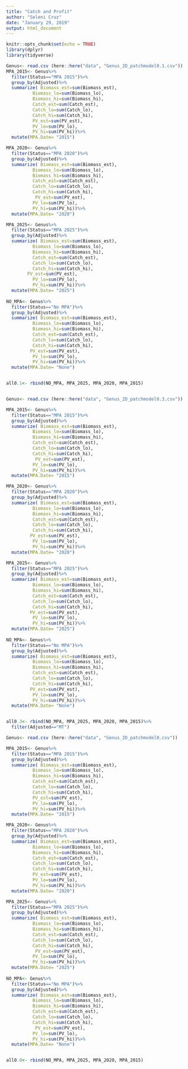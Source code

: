 ```yaml
---
title: "Catch and Profit"
author: "Seleni Cruz"
date: "January 29, 2019"
output: html_document
---
```


```r
knitr::opts_chunk$set(echo = TRUE)
library(dplyr)
library(tidyverse)
```

```r
Genus<- read.csv (here::here("data", "Genus_2D_patchmodel0.1.csv"))
MPA_2015<- Genus%>%
  filter(Status=="MPA 2015")%>%
  group_by(Adjusted)%>%
  summarize( Biomass_est=sum(Biomass_est), 
          Biomass_lo=sum(Biomass_lo), 
          Biomass_hi=sum(Biomass_hi), 
          Catch_est=sum(Catch_est),
          Catch_lo=sum(Catch_lo), 
          Catch_hi=sum(Catch_hi), 
          PV_est=sum(PV_est),
          PV_lo=sum(PV_lo), 
          PV_hi=sum(PV_hi))%>%
  mutate(MPA.Date= "2015")

MPA_2020<- Genus%>%
  filter(Status=="MPA 2020")%>%
  group_by(Adjusted)%>%
  summarize( Biomass_est=sum(Biomass_est), 
          Biomass_lo=sum(Biomass_lo), 
          Biomass_hi=sum(Biomass_hi), 
          Catch_est=sum(Catch_est),
          Catch_lo=sum(Catch_lo), 
          Catch_hi=sum(Catch_hi), 
           PV_est=sum(PV_est),
          PV_lo=sum(PV_lo), 
          PV_hi=sum(PV_hi))%>%
  mutate(MPA.Date= "2020")

MPA_2025<- Genus%>%
  filter(Status=="MPA 2025")%>%
  group_by(Adjusted)%>%
  summarize( Biomass_est=sum(Biomass_est), 
          Biomass_lo=sum(Biomass_lo), 
          Biomass_hi=sum(Biomass_hi), 
          Catch_est=sum(Catch_est),
          Catch_lo=sum(Catch_lo), 
          Catch_hi=sum(Catch_hi), 
        PV_est=sum(PV_est),
          PV_lo=sum(PV_lo), 
          PV_hi=sum(PV_hi))%>%
  mutate(MPA.Date= "2025")
  
NO_MPA<- Genus%>%
  filter(Status=="No MPA")%>%
  group_by(Adjusted)%>%
  summarize( Biomass_est=sum(Biomass_est), 
          Biomass_lo=sum(Biomass_lo), 
          Biomass_hi=sum(Biomass_hi), 
          Catch_est=sum(Catch_est),
          Catch_lo=sum(Catch_lo), 
          Catch_hi=sum(Catch_hi), 
         PV_est=sum(PV_est),
          PV_lo=sum(PV_lo), 
          PV_hi=sum(PV_hi))%>%
  mutate(MPA.Date= "None")


all0.1<- rbind(NO_MPA, MPA_2025, MPA_2020, MPA_2015)



```

```r
Genus<- read.csv (here::here("data", "Genus_2D_patchmodel0.3.csv"))

MPA_2015<- Genus%>%
  filter(Status=="MPA 2015")%>%
  group_by(Adjusted)%>%
  summarize( Biomass_est=sum(Biomass_est), 
          Biomass_lo=sum(Biomass_lo), 
          Biomass_hi=sum(Biomass_hi), 
          Catch_est=sum(Catch_est),
          Catch_lo=sum(Catch_lo), 
          Catch_hi=sum(Catch_hi), 
           PV_est=sum(PV_est),
          PV_lo=sum(PV_lo), 
          PV_hi=sum(PV_hi))%>%
  mutate(MPA.Date= "2015")

MPA_2020<- Genus%>%
  filter(Status=="MPA 2020")%>%
  group_by(Adjusted)%>%
  summarize( Biomass_est=sum(Biomass_est), 
          Biomass_lo=sum(Biomass_lo), 
          Biomass_hi=sum(Biomass_hi), 
          Catch_est=sum(Catch_est),
          Catch_lo=sum(Catch_lo), 
          Catch_hi=sum(Catch_hi), 
         PV_est=sum(PV_est),
          PV_lo=sum(PV_lo), 
          PV_hi=sum(PV_hi))%>%
  mutate(MPA.Date= "2020")

MPA_2025<- Genus%>%
  filter(Status=="MPA 2025")%>%
  group_by(Adjusted)%>%
  summarize( Biomass_est=sum(Biomass_est), 
          Biomass_lo=sum(Biomass_lo), 
          Biomass_hi=sum(Biomass_hi), 
          Catch_est=sum(Catch_est),
          Catch_lo=sum(Catch_lo), 
          Catch_hi=sum(Catch_hi), 
         PV_est=sum(PV_est),
          PV_lo=sum(PV_lo), 
          PV_hi=sum(PV_hi))%>%
  mutate(MPA.Date= "2025")
  
NO_MPA<- Genus%>%
  filter(Status=="No MPA")%>%
  group_by(Adjusted)%>%
  summarize( Biomass_est=sum(Biomass_est), 
          Biomass_lo=sum(Biomass_lo), 
          Biomass_hi=sum(Biomass_hi), 
          Catch_est=sum(Catch_est),
          Catch_lo=sum(Catch_lo), 
          Catch_hi=sum(Catch_hi), 
         PV_est=sum(PV_est),
          PV_lo=sum(PV_lo), 
          PV_hi=sum(PV_hi))%>%
  mutate(MPA.Date= "None")


all0.3<- rbind(NO_MPA, MPA_2025, MPA_2020, MPA_2015)%>%
  filter(Adjusted=="MT")

```

```r
Genus<- read.csv (here::here("data", "Genus_2D_patchmodel0.csv"))

MPA_2015<- Genus%>%
  filter(Status=="MPA 2015")%>%
  group_by(Adjusted)%>%
  summarize( Biomass_est=sum(Biomass_est), 
          Biomass_lo=sum(Biomass_lo), 
          Biomass_hi=sum(Biomass_hi), 
          Catch_est=sum(Catch_est),
          Catch_lo=sum(Catch_lo), 
          Catch_hi=sum(Catch_hi), 
          PV_est=sum(PV_est),
          PV_lo=sum(PV_lo), 
          PV_hi=sum(PV_hi))%>%
  mutate(MPA.Date= "2015")

MPA_2020<- Genus%>%
  filter(Status=="MPA 2020")%>%
  group_by(Adjusted)%>%
  summarize( Biomass_est=sum(Biomass_est), 
          Biomass_lo=sum(Biomass_lo), 
          Biomass_hi=sum(Biomass_hi), 
          Catch_est=sum(Catch_est),
          Catch_lo=sum(Catch_lo), 
          Catch_hi=sum(Catch_hi), 
          PV_est=sum(PV_est),
          PV_lo=sum(PV_lo), 
          PV_hi=sum(PV_hi))%>%
  mutate(MPA.Date= "2020")

MPA_2025<- Genus%>%
  filter(Status=="MPA 2025")%>%
  group_by(Adjusted)%>%
  summarize( Biomass_est=sum(Biomass_est), 
          Biomass_lo=sum(Biomass_lo), 
          Biomass_hi=sum(Biomass_hi), 
          Catch_est=sum(Catch_est),
          Catch_lo=sum(Catch_lo), 
          Catch_hi=sum(Catch_hi), 
           PV_est=sum(PV_est),
          PV_lo=sum(PV_lo), 
          PV_hi=sum(PV_hi))%>%
  mutate(MPA.Date= "2025")
  
NO_MPA<- Genus%>%
  filter(Status=="No MPA")%>%
  group_by(Adjusted)%>%
  summarize( Biomass_est=sum(Biomass_est), 
          Biomass_lo=sum(Biomass_lo), 
          Biomass_hi=sum(Biomass_hi), 
          Catch_est=sum(Catch_est),
          Catch_lo=sum(Catch_lo), 
          Catch_hi=sum(Catch_hi), 
           PV_est=sum(PV_est),
          PV_lo=sum(PV_lo), 
          PV_hi=sum(PV_hi))%>%
  mutate(MPA.Date= "None")


all0.0<- rbind(NO_MPA, MPA_2025, MPA_2020, MPA_2015)

```

